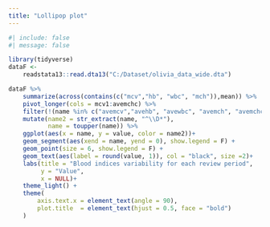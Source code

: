 ```yaml
---
title: "Lollipop plot"
---
```


```r
#| include: false
#| message: false

library(tidyverse)
dataF <- 
    readstata13::read.dta13("C:/Dataset/olivia_data_wide.dta")
```

```r
dataF %>% 
    summarize(across(contains(c("mcv","hb", "wbc", "mch")),mean)) %>% 
    pivot_longer(cols = mcv1:avemchc) %>% 
    filter(!(name %in% c("avemcv","avehb", "avewbc", "avemch", "avemchc"))) %>%
    mutate(name2 = str_extract(name, "^\\D*"),
           name = toupper(name)) %>% 
    ggplot(aes(x = name, y = value, color = name2))+
    geom_segment(aes(xend = name, yend = 0), show.legend = F) +
    geom_point(size = 6, show.legend = F) +
    geom_text(aes(label = round(value, 1)), col = "black", size =2)+
    labs(title = "Blood indices variability for each review period",
         y = "Value",
         x = NULL)+
    theme_light() +
    theme(
        axis.text.x = element_text(angle = 90),
        plot.title  = element_text(hjust = 0.5, face = "bold")
    )
```
